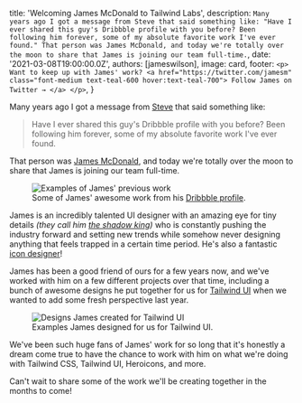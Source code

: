 
  title: 'Welcoming James McDonald to Tailwind Labs',
  description: `Many years ago I got a message from Steve that said something like: "Have I ever shared this guy's Dribbble profile with you before? Been following him forever, some of my absolute favorite work I've ever found." That person was James McDonald, and today we're totally over the moon to share that James is joining our team full-time.`,
  date: '2021-03-08T19:00:00.0Z',
  authors: [jameswilson],
  image: card,
  footer: `
    <p>
      Want to keep up with James' work?
      <a href="https://twitter.com/jamesm" class="font-medium text-teal-600 hover:text-teal-700">
        Follow James on Twitter →
      </a>
    </p>
  `,
}

Many years ago I got a message from [Steve](https://twitter.com/jameswilson) that said something like:

> Have I ever shared this guy's Dribbble profile with you before? Been following him forever, some of my absolute favorite work I've ever found.

That person was [James McDonald](https://dribbble.com/james), and today we're totally over the moon to share that James is joining our team full-time.

<!--more-->

<figure>
  <img src={jamesWorkExamples} alt="Examples of James' previous work" />
  <figcaption className="italic text-center">
    Some of James' awesome work from his <a href="https://dribbble.com/james">Dribbble profile</a>.
  </figcaption>
</figure>

James is an incredibly talented UI designer with an amazing eye for tiny details _(they call him [the shadow king](https://dribbble.com/shots/3985645-Newsletter-Sign-Up))_ who is constantly pushing the industry forward and setting new trends while somehow never designing anything that feels trapped in a certain time period. He's also a fantastic [icon designer](https://dribbble.com/shots/14568974-)!

James has been a good friend of ours for a few years now, and we've worked with him on a few different projects over that time, including a bunch of awesome designs he put together for us for <a href="https://tailwindui.com/">Tailwind UI</a> when we wanted to add some fresh perspective last year.

<figure>
  <img src={tailwindUiExamples} alt="Designs James created for Tailwind UI" />
  <figcaption className="italic text-center">
    Examples James designed for us for Tailwind UI.
  </figcaption>
</figure>

We've been such huge fans of James' work for so long that it's honestly a dream come true to have the chance to work with him on what we're doing with Tailwind CSS, Tailwind UI, Heroicons, and more.

Can't wait to share some of the work we'll be creating together in the months to come!
